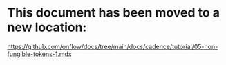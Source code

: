 # This document has been moved to a new location:

https://github.com/onflow/docs/tree/main/docs/cadence/tutorial/05-non-fungible-tokens-1.mdx
